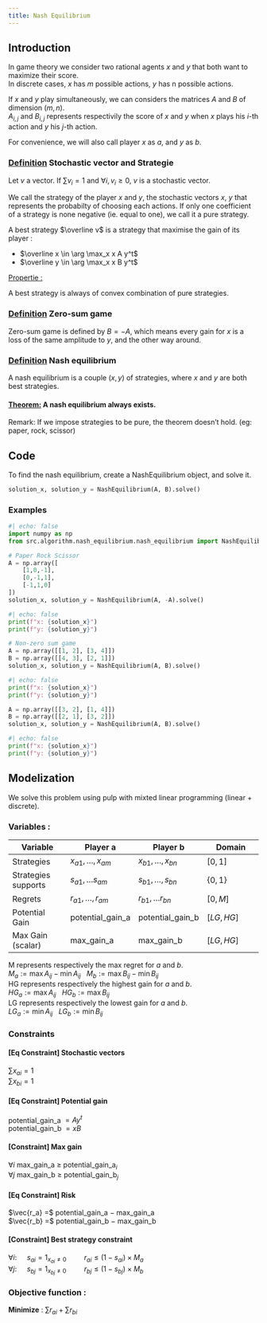```yaml
---
title: Nash Equilibrium
---
```


## Introduction

In game theory we consider two rational agents $x$ and $y$ that both want to maximize their score. \
In discrete cases, $x$ has $m$ possible actions, $y$ has n possible actions. 

If $x$ and $y$ play simultaneously, we can considers the matrices $A$ and $B$ of dimension $(m,n)$. \
$A_{i,j}$ and $B_{i, j}$ represents respectivily the score of $x$ and $y$ when $x$ plays his $i$-th action and $y$ his $j$-th action.

For convenience, we will also call player $x$ as $a$, and $y$ as $b$.

### <ins>Definition</ins> Stochastic vector and Strategie
Let $v$ a vector. If $\sum v_i = 1$ and $\forall i, v_i \geq 0$, $v$ is a stochastic vector.

We call the strategy of the player $x$ and $y$, the stochastic vectors $x$, $y$ that represents the probabilty of choosing each actions.
If only one coefficient of a strategy is none negative (ie. equal to one), we call it a pure strategy.

A best strategy $\overline v$ is a strategy that maximise the gain of its player : \

* $\overline x \in \arg \max_x x A y^t$
* $\overline y \in \arg \max_x x B y^t$

<ins>Propertie :</ins> A best strategy is always of convex combination of pure strategies.

### <ins>Definition</ins> Zero-sum game 
Zero-sum game is defined by $B = -A$, which means every gain for $x$ is a loss of the same amplitude to $y$, and the other way around.


### <ins>Definition</ins> Nash equilibrium 
A nash equilibrium is a couple $(x, y)$ of strategies, where $x$ and $y$ are both best strategies.

#### <ins>Theorem:</ins> A nash equilibrium always exists.
Remark: If we impose strategies to be pure, the theorem doesn't hold. (eg: paper, rock, scissor)

## Code

To find the nash equilibrium, create a NashEquilibrium object, and solve it.

```python
solution_x, solution_y = NashEquilibrium(A, B).solve()
```

### Examples

```python
#| echo: false
import numpy as np
from src.algorithm.nash_equilibrium.nash_equilibrium import NashEquilibrium
```

```python
# Paper Rock Scissor
A = np.array([
    [1,0,-1],
    [0,-1,1],
    [-1,1,0]
])
solution_x, solution_y = NashEquilibrium(A, -A).solve()
```
```python
#| echo: false
print(f"x: {solution_x}")
print(f"y: {solution_y}")
```

```python
# Non-zero sum game
A = np.array([[1, 2], [3, 4]]) 
B = np.array([[4, 3], [2, 1]])
solution_x, solution_y = NashEquilibrium(A, B).solve()
```
```python
#| echo: false
print(f"x: {solution_x}")
print(f"y: {solution_y}")
```

```python
A = np.array([[3, 2], [1, 4]]) 
B = np.array([[2, 1], [3, 2]])
solution_x, solution_y = NashEquilibrium(A, B).solve()
```
```python
#| echo: false
print(f"x: {solution_x}")
print(f"y: {solution_y}")
```


## Modelization

We solve this problem using pulp with mixted linear programming (linear + discrete).

### Variables :

| Variable | Player a | Player b | Domain
|- | - | - | - |
| Strategies | $x_{a1}, \dots, x_{am}$ | $x_{b1}, \dots, x_{bn}$ | $[0,1]$ |
| Strategies supports | $s_{a1}, \dots s_{am}$ | $s_{b1}, \dots, s_{bn}$ | $\{0, 1\}$ |
| Regrets | $r_{a1}, \dots, r_{am}$ | $r_{b1}, \dots r_{bn}$ | $[0, M]$
| Potential Gain | potential_gain_a | potential_gain_b | $[LG, HG]$
| Max Gain (scalar) | max_gain_a | max_gain_b | $[LG, HG]$

M represents respectively the max regret for $a$ and $b$. \
$M_a := \max A_{ij} - \min A_{ij}$ \ 
$M_b := \max B_{ij} - \min B_{ij}$ \
HG represents respectively the highest gain for $a$ and $b$. \
$HG_a := \max A_{ij}$ \ 
$HG_b := \max B_{ij}$ \
LG represents respectively the lowest gain for $a$ and $b$. \
$LG_a := \min A_{ij}$ \ 
$LG_b := \min B_{ij}$


### Constraints
#### [Eq Constraint] Stochastic vectors
$\sum x_{ai} = 1$ \
$\sum x_{bi} = 1$

#### [Eq Constraint] Potential gain
potential_gain_a $= A y^t$ \
potential_gain_b $= x B$

#### [Constraint] Max gain
$\forall i$ max_gain_a $\geq$ potential_gain_a$_i$ \
$\forall j$ max_gain_b $\geq$ potential_gain_b$_j$

#### [Eq Constraint] Risk
$\vec{r_a} =$ potential_gain_a $-$ max_gain_a \
$\vec{r_b} =$ potential_gain_b $-$ max_gain_b

#### [Constraint] Best strategy constraint
$\forall i :\quad$ $s_{ai} = 1_{x_{ai} \neq 0}\qquad$ $r_{ai} \leq (1 - s_{ai}) \times M_a$ \
$\forall j :\quad$ $s_{bj} = 1_{x_{bj} \neq 0}\qquad$ $r_{bj} \leq (1 - s_{bj}) \times M_b$

### Objective function :

**Minimize** : $\sum r_{ai} + \sum r_{bi}$